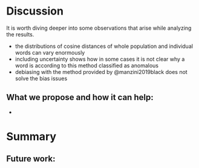# Discussion

It is worth diving deeper into some observations that arise while analyzing the results. 

- the distributions of cosine distances of whole population and individual words can vary enormously
- including uncertainty shows how in some cases it is not clear why a word is according to this method
classified as anomalous
- debiasing with the method provided by @manzini2019black does not solve the bias issues


What we propose and how it can help:
-
-

# Summary 

Future work:
- 

<!-- 
remarks:
- delete papers from github/hide them
- 

-->